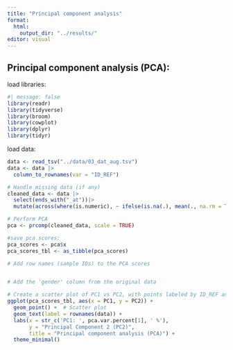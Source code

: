 ```yaml
---
title: "Principal component analysis"
format:
  html:
    output_dir: "../results/"
editor: visual
---
```


## Principal component analysis (PCA):

load libraries:

```r
#| message: false 
library(readr)
library(tidyverse)
library(broom)
library(cowplot)
library(dplyr)
library(tidyr)

```

load data:

```r
data <- read_tsv("../data/03_dat_aug.tsv")
data <- data |>
  column_to_rownames(var = "ID_REF")
```

```r
# Handle missing data (if any)
cleaned_data <- data |>
  select(ends_with("_at"))|>
  mutate(across(where(is.numeric), ~ ifelse(is.na(.), mean(., na.rm = TRUE), .)))

# Perform PCA
pca <- prcomp(cleaned_data, scale = TRUE)

#save pca scores:
pca_scores <- pca$x
pca_scores_tbl <- as_tibble(pca_scores)

```

```r
# Add row names (sample IDs) to the PCA scores


# Add the 'gender' column from the original data

# Create a scatter plot of PC1 vs PC2, with points labeled by ID_REF and colored by gender
ggplot(pca_scores_tbl, aes(x = PC1, y = PC2)) +
  geom_point() +  # Scatter plot
  geom_text(label = rownames(data)) +
  labs(x = str_c('PC1: ', pca.var.percent[1], ' %'), 
       y = "Principal Component 2 (PC2)", 
       title = "Principal component analysis (PCA)") +
  theme_minimal()
```
